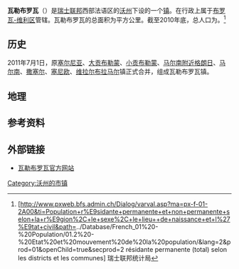 {{瑞士市镇信息框
 | 市镇名称= 瓦勒布罗瓦
 | 原文名称             = {{lang|fr|Valbroye}}
 | 图片                = 
 | 纹章 = Blason Valbroye.jpg
 | 语言                   = [[法语|法语]]
 | 所属州               = 沃州
 | iso-code-region = 
 | 所属区               = [[布罗瓦-维利区|布罗瓦-维利区]]
 | lat_d=46|lat_m=46|lat_NS=N|long_d=6|long_m=53|long_EW=E
 | 邮政编码        = 1523-1525，1534-1536，1682
 | 市镇代码        = 5831
 | 面积                 = {{smn|33.57|5|100}}
 | 平均海拔        =  
 | 人口               = {{smn|2667|6}}
 | 主页  = www.valbroye.ch
 | 市镇长           = Guy Delpedro
 | 相邻市镇             = 
 | 友好城市             = 
|地图文件             = Karte Gemeinde Valbroye 2011.png
|}}
'''瓦勒布罗瓦'''（{{lang-fr|Valbroye}}）是[[瑞士联邦|瑞士联邦]]西部法语区的[[沃州|沃州]]下设的一个[[瑞士市镇|镇]]。在行政上属于[[布罗瓦-维利区|布罗瓦-维利区]]管辖。瓦勒布罗瓦的总面积为{{smn|33.57|5|100}}平方公里。截至2010年底，总人口为{{smn|2667|6}}。<ref>{{fr}}[http://www.pxweb.bfs.admin.ch/Dialog/varval.asp?ma=px-f-01-2A00&ti=Population+r%E9sidante+permanente+et+non+permanente+selon+la+r%E9gion%2C+le+sexe%2C+le+lieu++de+naissance+et+l%27%E9tat+civil&path=../Database/French_01%20-%20Population/01.2%20-%20Etat%20et%20mouvement%20de%20la%20population/&lang=2&prod=01&openChild=true&secprod=2 résidante permanente (total) selon les districts et les communes] {{Wayback|url=http://www.pxweb.bfs.admin.ch/Dialog/varval.asp?ma=px-f-01-2A00&ti=Population+r%E9sidante+permanente+et+non+permanente+selon+la+r%E9gion%2C+le+sexe%2C+le+lieu++de+naissance+et+l%27%E9tat+civil&path=..%2FDatabase%2FFrench_01%20-%20Population%2F01.2%20-%20Etat%20et%20mouvement%20de%20la%20population%2F&lang=2&prod=01&openChild=true&secprod=2 |date=20150102165023 }} 瑞士联邦统计局</ref>

==历史==
2011年7月1日，原[[塞尔尼亚|塞尔尼亚]]、[[大贡布勒蒙|大贡布勒蒙]]、[[小贡布勒蒙|小贡布勒蒙]]、[[马尔南附近格朗日|马尔南附近格朗日]]、[[马尔南|马尔南]]、[[撒塞尔|撒塞尔]]、[[塞尼欧|塞尼欧]]、[[维拉尔布拉马尔|维拉尔布拉马尔]]镇正式合并，组成瓦勒布罗瓦镇。

==地理==

==参考资料==
{{reflist}}

==外部链接==
*{{fr}}[http://www.valbroye.ch 瓦勒布罗瓦官方网站] {{Wayback|url=http://www.valbroye.ch/ |date=20201126123221 }}

{{DEFAULTSORT:Cerniaz}}
{{沃州布罗瓦-维利区行政区划}}
[[Category:沃州的市镇|Category:沃州的市镇]]